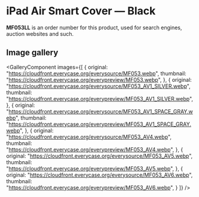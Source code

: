 
# iPad Air Smart Cover — Black

<Callout type='info' emoji='👉🏻'>**MF053LL** is an order number for this product, used for search engines, auction websites and such.</Callout>

## Image gallery

<GalleryComponent
    images={[
      {
        original: "https://cloudfront.everycase.org/everysource/MF053.webp",
        thumbnail: "https://cloudfront.everycase.org/everypreview/MF053.webp",
      },
      {
        original: "https://cloudfront.everycase.org/everysource/MF053_AV1_SILVER.webp",
        thumbnail: "https://cloudfront.everycase.org/everypreview/MF053_AV1_SILVER.webp",
      },
      {
        original: "https://cloudfront.everycase.org/everysource/MF053_AV1_SPACE_GRAY.webp",
        thumbnail: "https://cloudfront.everycase.org/everypreview/MF053_AV1_SPACE_GRAY.webp",
      },
      {
        original: "https://cloudfront.everycase.org/everysource/MF053_AV4.webp",
        thumbnail: "https://cloudfront.everycase.org/everypreview/MF053_AV4.webp",
      },
      {
        original: "https://cloudfront.everycase.org/everysource/MF053_AV5.webp",
        thumbnail: "https://cloudfront.everycase.org/everypreview/MF053_AV5.webp",
      },
      {
        original: "https://cloudfront.everycase.org/everysource/MF053_AV6.webp",
        thumbnail: "https://cloudfront.everycase.org/everypreview/MF053_AV6.webp",
      }
    ]}
  />
